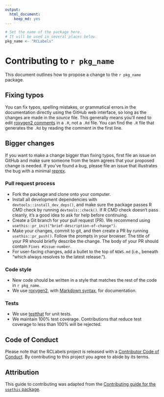 ```yaml
---
output: 
  html_document: 
    keep_md: yes
---
```


<!-- Do not edit CONTRIBUTING.md.  -->
<!-- Be sure to edit CONTRIBUTING.Rmd, which is used to create CONTRIBUTING.md -->

```r
# Set the name of the package here.
# It will be used in several places below.
pkg_name <- "RCLabels"
```

# Contributing to ``r pkg_name``

This document outlines how to propose a change to the ``r pkg_name`` package.

## Fixing typos

You can fix typos, spelling mistakes, or grammatical errors in the documentation directly 
using the GitHub web interface, so long as the changes are made in the _source_ file.
This generally means you'll need to edit
[roxygen2 comments](https://roxygen2.r-lib.org/articles/roxygen2.html) in a `.R`, not a `.Rd` file.
You can find the `.R` file that generates the `.Rd` by reading the comment in the first line.

## Bigger changes

If you want to make a change bigger than fixing typos,
first file an issue on GitHub and make sure someone from the team agrees that your proposed change is needed.
If you’ve found a bug, please file an issue that illustrates the bug with a minimal
[reprex](https://www.tidyverse.org/help/#reprex).

### Pull request process

* Fork the package and clone onto your computer.
* Install all development dependencies with `devtools::install_dev_deps()`, and 
  make sure the package passes R CMD check by running `devtools::check()`.
  If R CMD check doesn't pass cleanly, it's a good idea to ask for help before continuing.
* Create a Git branch for your pull request (PR).
  We recommend using `usethis::pr_init("brief-description-of-change")`.
* Make your changes, commit to git, and then create a PR by running `usethis::pr_push()`.
  Follow the prompts in your browser.
  The title of your PR should briefly describe the change.
  The body of your PR should contain `Fixes #issue-number`.
* For user-facing changes, add a bullet to the top of `NEWS.md` 
  (i.e., beneath "which always resolves to the latest release.").

### Code style

* New code should be written in a style that matches the rest of the code in ``r pkg_name``. 
* We use [roxygen2](https://cran.r-project.org/package=roxygen2), 
  with [Markdown syntax](https://cran.r-project.org/web/packages/roxygen2/vignettes/rd-formatting.html), 
  for documentation.
  
### Tests

* We use [testthat](https://cran.r-project.org/package=testthat) for unit tests.
* We maintain 100% test coverage. Contributions that reduce test coverage to less than 100% will be rejected.

## Code of Conduct

Please note that the RCLabels project is released with a
[Contributor Code of Conduct](CODE_OF_CONDUCT.md). 
By contributing to this
project you agree to abide by its terms.

## Attribution

This guide to contributing was adapted from the
[Contributing guide for the `usethis` package](https://usethis.r-lib.org/CONTRIBUTING.html).
